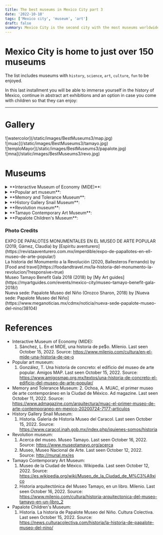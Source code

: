 ```yaml
---
title: The best museums in Mexico City part 3
date: '2022-10-18'
tags: ['Mexico city', 'museum', 'art']
draft: false
summary: Mexico City is the second city with the most museums worldwide.
---
```


# Mexico City is home to just over 150 museums

The list includes museums with `history`, `science`, `art`, `culture`, `fun` to be enjoyed.

In this last installment you will be able to immerse yourself in the history of Mexico, continue in abstract art exhibitions and an option in case you come with children so that they can enjoy:


---

# Gallery

<div className="flex flex-wrap -mx-2 overflow-hidden xl:-mx-2">
  <div className="my-1 px-2 w-full overflow-hidden xl:my-1 xl:px-2 xl:w-1/2">
    ![watercolor](/static/images/BestMuseums3/map.jpg)
  </div>
  <div className="my-1 px-2 w-full overflow-hidden xl:my-1 xl:px-2 xl:w-1/2">
    ![muac](/static/images/BestMuseums3/tamayo.jpg)
  </div>
  <div className="my-1 px-2 w-full overflow-hidden xl:my-1 xl:px-2 xl:w-1/2">
    ![temploMayor](/static/images/BestMuseums3/papalote.jpg)
  </div>
  <div className="my-1 px-2 w-full overflow-hidden xl:my-1 xl:px-2 xl:w-1/2">
    ![mna](/static/images/BestMuseums3/revo.jpg)
  </div>
</div>

# Museums

<details>
  <summary>**Interactive Museum of Economy (MIDE)**:</summary>
  <ul>
    <li type="square"> Official [Website](https://www.mide.org.mx/) of the museum. </li>
    <li type="square"> Context and history. It is also an interactive museum, but focused on young people having a good financial education, learning while having fun. Initially, they began with the numismatic collection of the Bank of Mexico. After that, they show the importance of money, of good culture about it and how the value of the Mexican peso has changed over the years.</li>
    <li type="square"> You will find inside. Interactive exhibitions where you can touch screens or move things in parts of the museum, showing you different infographics according to your interest in the queries. There are almost no temporary exhibitions.</li>
    <li type="square"> How to arrive. It is located almost leaving the Allende subway station on line 2 (blue), at a station in the zocalo.</li>
    <li type="square"> Cost. General admission 95 MXN/4.75 dls. Students $85 MXN/4.25 dls. If you want to create a ticket, it will cost you 20 MXN/1 USD.</li>
    <li type="square"> Open: Tuesday to Sunday from 10 to 18. </li>
    <li type="square"> Level of Security: ⭐️⭐️⭐️⭐️⭐️ (4.3) </li>
    <li type="square"> Guided tours. The museum does not have tours or infographics in English :(. </li>
    <li type="square"> Additional material. </li>
  </ul>
</details>

<details>
  <summary>**Popular art museum**:</summary>
  <ul>
   <li type="square"> Official [Website](https://www.map.cdmx.gob.mx/) of the museum. </li>
   <li type="square"> Context and history. The museum in its history was built as a police and fire station almost one century ago, in a post-revolutionary Mexico. This building is influenced by Art Deco architecture, making it a building that stands out among the colonial buildings at the downtown. </li>
    <li type="square"> You will find inside. The museum has a permanent exhibition on the art of Mexican traditions and representations from different parts of the country, which makes the museum a must-see if you want to learn more about one of the richest cultures in the world. Sometimes there are a couple of temporary exhibitions that are related to this Mexican folklore. </li>
    <li type="square"> How to arrive. The museum is located a few blocks from the central alameda park, so you can get there by the trolleybus that leaves you at the next fine arts station or the Juarez metro or the metrobus on line 1 is also nearby. Check the editions previews of the best museums because the details are found.</li>
    <li type="square"> Cost. The cost is 60 MXN/3 dls. Sunday is free. Students is free. </li>
    <li type="square"> Open: Tuesday to Sunday from 10 to 18. </li>
    <li type="square"> Level of Security: ⭐️⭐️⭐️⭐️⭐️ (4.3) </li>
    <li type="square"> Guided tours. They do art events or presentations in the mezzanine of the museum, so you should ask at the box office to schedule a tour in English.</li>
    <li type="square"> What eat.</li>
    <li type="square"> Additional material. Most infographics are in English. The museum has internet. </li>
  </ul>
</details>



<details>
  <summary>**Memory and Tolerance Museum**:</summary>
  <ul>
    <li type="square"> Official [Website](https://www.myt.org.mx/) of the museum. </li>
    <li type="square"> Context and history. It is a museum that is located next to the Secretary of Foreign Relations. It is a museum that makes you think about the quality of humans and society that we are, recapitulating the horrors that we have committed as a species, talking about the holoquast, genocide, racism in different parts of the world, in an interactive way. </li>
     <li type="square"> You will find inside. </li>
        - A) Permanet exhibition. The exhibitions that are permanent are related to precisely such injustices, detailing the events so that you feel in those events and we do not make the same mistakes. You'll find:
            - i) German Holocaust during the Nazi empire
            - ii) Armenian Genocide
            - iii) The situation that Cambodia has been facing
            - iv) Displacement and genocide in Guatemala
            - v) Racism in Rwanda
            - vi) Division and catastrophic events in Yugoslavia
            - vii) Darfur
        - B) Temporary exhibitions. In the same way, they are exhibitions for us to be empathic as a society. The exhibition that I had to witness was related to the background and how we have exploited the planet, hence the importance of caring for the environment.
    <li type="square"> How to arrive. It is located three blocks from the [Palacio de Bellas Artes](/blog/bestMuseums1), so the instructions on how to get to the site will help you. </li>
    <li type="square"> Cost. For students the cost is 85 MXN/4.25 dls, for the general public it is 105 MXN/5.25 dls. With an audio guide (there is in English) it is 105 MXN/5.25 dls for students, 125 MXN/6.25 for the general public. The cost of temporary exhibitions is 30 MXN/1.5 dls for students and 50 MXN/2.5 dls for the general public. You can buy your tickets [here](https://boletopolis.com/en/evento/19188), you can only buy general admission, audios and temporary exhibitions are purchased at the museum. </li>
    <li type="square"> Open: Tuesday to Sunday from 10 to 18. </li>
    <li type="square"> Level of Security: ⭐️⭐️⭐️⭐️⭐️ (4.5) </li>
    <li type="square"> Guided tours. There isn't :(, but that's why they have the audio guides.</li>
    <li type="square"> What eat. </li>
    <li type="square"> Additional material. There are no infographics in English :). </li>
  </ul>
</details>

<details>
  <summary>**History Gallery Snail Museum**:</summary>
  <ul>
    <li type="square"> Official [Website](https://www.caracol.inah.gob.mx/) of the museum. </li>
    <li type="square"> Context and history. This project arose based on an idea of ​​the secretary of public education at that time, which will illustrate the most important moments in the history of Mexico in a simple and pleasant way, and in commemoration of the anniversaries of the Mexican Independence and Revolution. </li>
    <li type="square"> You will find inside. It is a museum with a rather peculiar walk, which will show you a timeline from the independence of Mexico to a contemporary Mexico, with many models and representations that take you back to such historical events. At the end you will find an eagle that below has a copy of our last valid constitution.</li>
    <li type="square"> How to arrive. It is 300 meters before reaching the Chapultepec castle, on a detour, so its [information](/blog/bestMuseums1) will help you.</li>
    <li type="square"> Cost. 85 MXN/4.25 dollars. In fact, if you want to go to this museum as well and you don't have to go up and down, you will have to buy the admission to the castle of Chapultepec, which costs the same. If you need to store a backpack, food or clothes, there are lockers for 10 MXN/0.5 dls, but you must buy them before going up. Not online tickets. </li>
    <li type="square"> Open: Tuesday to Sunday from 9 to 16:15. </li>
    <li type="square"> Level of Security: ⭐️⭐️⭐️⭐️⭐️ (4.5) </li>
    <li type="square"> Guided tours. They do not have tours or infographics in English :(.</li>
    <li type="square"> What eat. .</li>
    <li type="square"> Additional material. .</li>
  </ul>
</details>


<details>
  <summary> **Revolution museum**:</summary>
  <ul>
    <li type="square"> Official [Website](https://www.cultura.cdmx.gob.mx/recintos/mnr) of the museum. </li>
    <li type="square"> Context and history. It is a museum that recounts everything that happened in this great event that happened in Mexico after having Porfirio Díaz in power for so many years, for which this armed conflict began due to the dissatisfaction of the Mexicans, in an internal war that happened in 1910 to approximately 1921, so this museum shows that event and life in Mexico afterward. The museum is located in the monument to the revolution.</li>
    <li type="square"> You will find inside. </li>
        - A) Museum. The museum hardly has temporary exhibitions, but they are obviously related to this event, so sometimes you will see landscape paintings that show the Mexico of that time. Regarding the permanent, you will see the clothing, weapons, documents, flags, maps of everything related to the armed conflict.
        - B) Viewpoint. This is external to the museum, but it is completely worth it, it is to see Mexico City from the 42 meter height of the monument. There is a cafeteria but it is not cheap.
    <li type="square"> How to arrive. </li>
        - A) From Plaza de la República metrobus station. Walk like 5 minutes to the monument.
        - B) From Revolution subway station. Walk like 15 minutes.
    <li type="square"> Cost. The museum charges 38 MXN/2 dls for general public, 19 MXN/1 dls for students. On Sundays it is free. For the viewpoint they charge 120 MXN/6 dls or 100 MXN/5 dls for students. There are many packages but this is the most basic.</li>
    <li type="square"> Open: Tuesday to Sunday from 10 to 18.</li>
    <li type="square"> Level of Security: ⭐️⭐️⭐️⭐️⭐️ (4.5) </li>
    <li type="square"> Guided tours. There are tours from open to close, so there is no need to schedule. </li>
    <li type="square"> What eat. </li>
    <li type="square"> Additional material. There are no infographics in English :(.</li>
  </ul>
</details>


<details>
  <summary>**Tamayo Contemporary Art Museum**: </summary>
  <ul>
    <li type="square"> Official [Website](https://www.museotamayo.org/) of the museum. </li>
    <li type="square"> Context and history. Initially, the museum was created to show the most representative paintings by Rufino Tamayo. Unlike Diego Rivera, Orozco and Siqueiros, he did not capture politics or nationalism, but rather Mexican traditions.
      Years ago I remember that many works by the painter were shown in this museum, now there are many temporary exhibitions of abstract art, but I have no doubt that they will return soon. Rufino was my countryman, we were born in the same state of Mexico.</li>
    <li type="square"> You will find inside. In a similar way to the Jumex museum and the MUAC, this museum presents abstract art exhibitions, which have an everyday touch, which demonstrates the simplicity of how everyday objects or moments can become art. We are all artists.</li>
    <li type="square"> How to arrive. Leaving the Zocalo subway station, you can walk a couple of streets.</li>
    <li type="square"> Cost. 80 MXN / 4 dollars. Sundays is Free. International students and children under 12 years of age admission is free. </li>
    <li type="square"> Open: Tuesday to Sunday from 10 to 18. </li>
    <li type="square"> Level of Security: ⭐️⭐️⭐️⭐️⭐️ (4.5) </li>
    <li type="square"> Guided tours. The guides have a cost, it depends on the number of people, and if you want a guide in English, you must contact Rubí Gokigenyo at +52 5541228200 ext. 5333 or to rubigokigenyo@museotamayo.org. </li>
    <li type="square"> What eat. .</li>
    <li type="square"> Additional material. There are infographics in English :). </li>
  </ul>
</details>


<details>
  <summary>**Papalote Children's Museum**: </summary>
  <ul>
    <li type="square"> Official [Website](https://papalote.org.mx/) of the museum. </li>
    <li type="square"> Context and history. It was born as a non-profit association so that children, teachers and parents can learn while they play. The enclosure has tiles that decorate its facade, being a Mexican icon.</li>
    <li type="square"> You will find inside. It is a very interactive museum dedicated to children, who through games acquire knowledge, not as scientific as the universum, but super useful for their young age.</li>
    <li type="square"> How to arrive. You will have to walk around 20 minutes leaving the Constituyentes subway station, towards Barranca del Muerto, and you will have to cross two pedestrian bridges, the second you will go up to the bridge and you will see one of the main avenues of the city, similar to a freeway.</li>
    <li type="square"> Cost. 159 MXN/8 dollars from Tuesday to Thursday. 200 MXN/10 dls from Friday to Sunday. It depends on the package and the attractions are the cost. You can buy your tickets [here](https://compraenlinea.papalote.org.mx/paso2)(Note, it has to be the Chapultepec venue). </li>
    <li type="square"> Open: Tuesday to Thursday from 10 a.m. to 6 p.m. Friday to Sunday from 10 a.m. to 7 p.m. </li>
    <li type="square"> Level of Security: ⭐️⭐️⭐️⭐️⭐️ (4.5) </li>
    <li type="square"> Guided tours. There are no guides in English :(. </li>
    <li type="square"> What eat. Outside the museum there are many fast food restaurants at an affordable price.</li>
    <li type="square"> Additional material. .</li>
  </ul>
</details>



### Photo Credits

<div>
  EXPO DE PAPALOTES MONUMENTALES EN EL MUSEO DE ARTE POPULAR (2019, Gámez, Claudia) by
  [Espiritu aventurero](https://revistaaventurero.com.mx/imperdible/expo-de-papallotes-en-ell-museo-de-arte-popular/)
</div>
<div>
  La historia del Monumento a la Revolución (2020, Ballesteros Fernando) by 
  [Food and travel](https://foodandtravel.mx/la-historia-del-monumento-la-revolucion/?responsive=true)
</div>
<div>
  Museo Tamayo Benefit Gala 2018 (2018) by 
  [My Art guides](https://myartguides.com/events/mexico-city/museo-tamayo-benefit-gala-2018/)
</div>
<div>
  Nueva sede: Papalote Museo del Niño (Orozco Sharon, 2018) by 
  [Nueva sede: Papalote Museo del Niño](https://www.meganoticias.mx/cdmx/noticia/nueva-sede-papalote-museo-del-nino/38104)
</div>

# References

- Interactive Museum of Economy (MIDE):
  1. Sánchez, L. En el MIDE, una historia de pe$o. Milenio. Last seen October 15, 2022. Source:
     https://www.milenio.com/cultura/en-el-mide-una-historia-de-pe-o
- Popular art museum:
  1. González, T. Una historia de concreto: el edificio del museo de arte popular. Amigos MAP. Last seen October 15, 2022. Source: https://www.amigosmap.org.mx/textos/una-historia-de-concreto-el-edificio-del-museo-de-arte-popular/
- Memory and Tolerance Museum:
  2. Ochoa, A. MUAC, el primer museo de arte contemporáneo en la Ciudad de México. Ad magazine. Last seen October 11, 2022. Source: https://www.admagazine.com/arquitectura/muac-el-primer-museo-de-arte-contemporaneo-en-mexico-20200724-7177-articulos
- History Gallery Snail Museum:
  1. Historia. Galeria de Historia Museo del Caracol. Last seen October 15, 2022. Source: https://www.caracol.inah.gob.mx/index.php/iquienes-somos/historia
- Revolution museum:
  1. Acerca del museo. Museo Tamayo. Last seen October 16, 2022. Source: https://www.museotamayo.org/acerca
  2. Museo, Museo Nacional de Arte. Last seen October 12, 2022. Source: http://munal.mx/es
- Tamayo Contemporary Art Museum:
  1. Museo de la Ciudad de México. Wikipedia. Last seen October 12, 2022. Source: https://es.wikipedia.org/wiki/Museo_de_la_Ciudad_de_M%C3%A9xico
  2. Historia arquitectónica del Museo Tamayo, en un libro. Milenio. Last seen October 16, 2022. Source: https://www.milenio.com/cultura/historia-arquitectonica-del-museo-tamayo-en-un-libro_2
- Papalote Children's Museum:
  1. Historia. La historia de Papalote Museo del Niño. Cultura Colectiva. Last seen October 15, 2022. Source: https://news.culturacolectiva.com/historia/la-historia-de-papalote-museo-del-nino/
  
